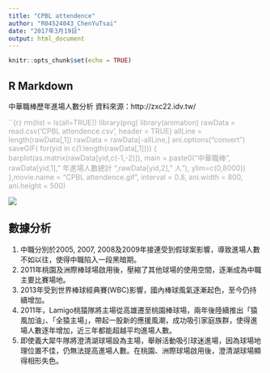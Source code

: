 ```yaml
---
title: "CPBL attendence"
author: "R04524043_ChenYuTsai"
date: "2017年3月19日"
output: html_document
---
```


```r
knitr::opts_chunk$set(echo = TRUE)
```


## R Markdown
中華職棒歷年進場人數分析
資料來源：http://zxc22.idv.tw/

<font color="AAAAAA">
``{r}
rm(list = ls(all=TRUE))
library(png)
library(animation)
rawData = read.csv('CPBL attendence.csv', header = TRUE)
allLine = length(rawData[,1])
rawData = rawData[-allLine,]
ani.options("convert")
saveGIF(
  for(yid in c(1:length(rawData[,1])))
  {
    barplot(as.matrix(rawData[yid,c(-1,-2)]), main = paste0("中華職棒 ", rawData[yid,1]," 年進場人數總計 ",rawData[yid,2]," 人"), ylim=c(0,8000))
  },movie.name = "CPBL attendence.gif",
  interval = 0.8, ani.width = 800, ani.height = 500)
</font>

<img src="https://andytsai8.github.io/Andytsai/CPBL%20Attendence/CPBL%20attendence.gif">

## 數據分析
1. 中職分別於2005, 2007, 2008及2009年接連受到假球案影響，導致進場人數不如以往，使得中職陷入一段黑暗期。
2. 2011年桃園及洲際棒球場啟用後，壓縮了其他球場的使用空間，逐漸成為中職主要比賽場地。
3. 2013年受到世界棒球經典賽(WBC)影響，國內棒球風氣逐漸起色，至今仍持續增加。
4. 2011年，Lamigo桃猿隊將主場從高雄遷至桃園棒球場，兩年後陸續推出「猿風加油」、「全猿主場」，帶起一股新的應援風潮，成功吸引家庭族群，使得進場人數逐年增加，近三年都能超越平均進場人數。
5. 即使義大犀牛隊將澄清湖球場設為主場，舉辦活動吸引球迷進場，因為球場地理位置不佳，仍無法提高進場人數。在桃園、洲際球場啟用後，澄清湖球場顯得相形失色。